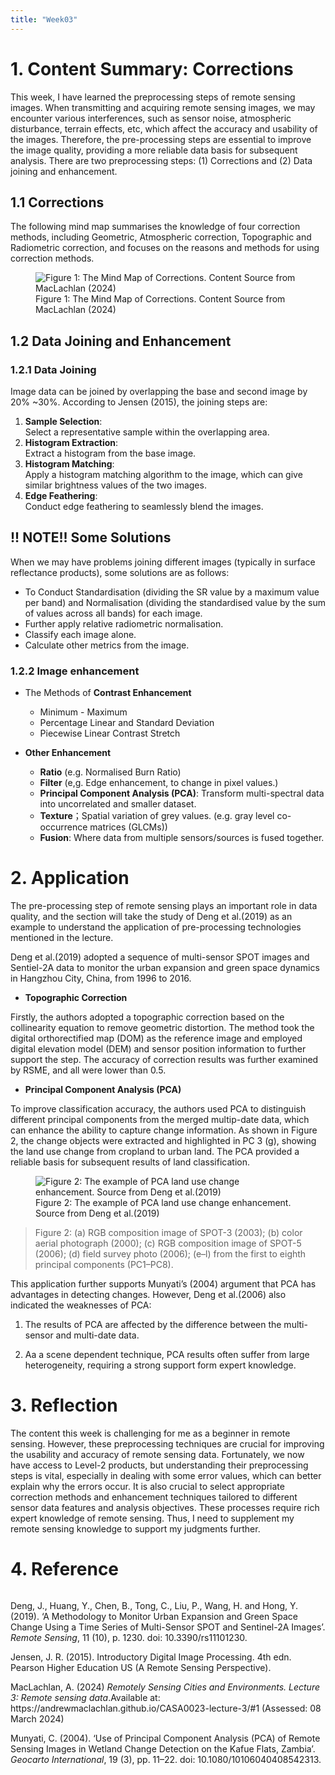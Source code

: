```yaml
---
title: "Week03"
---
```


# 1. Content Summary: Corrections {.unnumbered}

This week, I have learned the preprocessing steps of remote sensing images. When transmitting and acquiring remote sensing images, we may encounter various interferences, such as sensor noise, atmospheric disturbance, terrain effects, etc, which affect the accuracy and usability of the images. Therefore, the pre-processing steps are essential to improve the image quality, providing a more reliable data basis for subsequent analysis. There are two preprocessing steps: (1) Corrections and (2) Data joining and enhancement.

## 1.1 Corrections {.unnumbered}

The following mind map summarises the knowledge of four correction methods, including Geometric, Atmospheric correction, Topographic and Radiometric correction, and focuses on the reasons and methods for using correction methods.

![Figure 1: The Mind Map of Corrections. Content Source from MacLachlan (2024)](source/week03/Figure%201.png)

## 1.2 Data Joining and Enhancement {.unnumbered}

### 1.2.1 Data Joining {.unnumbered}

Image data can be joined by overlapping the base and second image by 20% \~30%. According to Jensen (2015), the joining steps are:

1.  **Sample Selection**: <br/> Select a representative sample within the overlapping area.
2.  **Histogram Extraction**: <br/> Extract a histogram from the base image.
3.  **Histogram Matching**: <br/> Apply a histogram matching algorithm to the image, which can give similar brightness values of the two images.
4.  **Edge Feathering**: <br/> Conduct edge feathering to seamlessly blend the images.

::: {.callout-tip collapse="false"}
## !! NOTE!! Some Solutions

When we may have problems joining different images (typically in surface reflectance products), some solutions are as follows:

-   To Conduct Standardisation (dividing the SR value by a maximum value per band) and Normalisation (dividing the standardised value by the sum of values across all bands) for each image.
-   Further apply relative radiometric normalisation.
-   Classify each image alone.
-   Calculate other metrics from the image.
:::

### 1.2.2 Image enhancement {.unnumbered}

-   The Methods of **Contrast Enhancement**

    -   Minimum - Maximum
    -   Percentage Linear and Standard Deviation
    -   Piecewise Linear Contrast Stretch

-   **Other Enhancement**

    -   **Ratio** (e.g. Normalised Burn Ratio)
    -   **Filter** (e,g. Edge enhancement, to change in pixel values.)
    -   **Principal Component Analysis (PCA)**: Transform multi-spectral data into uncorrelated and smaller dataset.
    -   **Texture**；Spatial variation of grey values. (e.g. gray level co-occurrence matrices (GLCMs))
    -   **Fusion**: Where data from multiple sensors/sources is fused together.

# 2. Application {.unnumbered}

The pre-processing step of remote sensing plays an important role in data quality, and the section will take the study of Deng et al.(2019) as an example to understand the application of pre-processing technologies mentioned in the lecture.

Deng et al.(2019) adopted a sequence of multi-sensor SPOT images and Sentiel-2A data to monitor the urban expansion and green space dynamics in Hangzhou City, China, from 1996 to 2016.

-   **Topographic Correction**

Firstly, the authors adopted a topographic correction based on the collinearity equation to remove geometric distortion. The method took the digital orthorectified map (DOM) as the reference image and employed digital elevation model (DEM) and sensor position information to further support the step. The accuracy of correction results was further examined by RSME, and all were lower than 0.5.

-   **Principal Component Analysis (PCA)**

To improve classification accuracy, the authors used PCA to distinguish different principal components from the merged multip-date data, which can enhance the ability to capture change information. As shown in Figure 2, the change objects were extracted and highlighted in PC 3 (g), showing the land use change from cropland to urban land. The PCA provided a reliable basis for subsequent results of land classification.

![Figure 2: The example of PCA land use change enhancement. Source from Deng et al.(2019)](source/week03/Figure%202.jpeg)

> Figure 2: (a) RGB composition image of SPOT-3 (2003); (b) color aerial photograph (2000); (c) RGB composition image of SPOT-5 (2006); (d) field survey photo (2006); (e--l) from the first to eighth principal components (PC1--PC8).

This application further supports Munyati's (2004) argument that PCA has advantages in detecting changes. However, Deng et al.(2006) also indicated the weaknesses of PCA:

1.  The results of PCA are affected by the difference between the multi-sensor and multi-date data.

2.  Aa a scene dependent technique, PCA results often suffer from large heterogeneity, requiring a strong support form expert knowledge.

# 3. Reflection {.unnumbered}

The content this week is challenging for me as a beginner in remote sensing. However, these preprocessing techniques are crucial for improving the usability and accuracy of remote sensing data. Fortunately, we now have access to Level-2 products, but understanding their preprocessing steps is vital, especially in dealing with some error values, which can better explain why the errors occur. It is also crucial to select appropriate correction methods and enhancement techniques tailored to different sensor data features and analysis objectives. These processes require rich expert knowledge of remote sensing. Thus, I need to supplement my remote sensing knowledge to support my judgments further.

# 4. Reference {.unnumbered}

::: {style="overflow-y: scroll; height: 300px;"}
Deng, J., Huang, Y., Chen, B., Tong, C., Liu, P., Wang, H. and Hong, Y. (2019). 'A Methodology to Monitor Urban Expansion and Green Space Change Using a Time Series of Multi-Sensor SPOT and Sentinel-2A Images'. *Remote Sensing*, 11 (10), p. 1230. doi: 10.3390/rs11101230.

Jensen, J. R. (2015). Introductory Digital Image Processing. 4th edn. Pearson Higher Education US (A Remote Sensing Perspective).

MacLachlan, A. (2024) *Remotely Sensing Cities and Environments. Lecture 3: Remote sensing data*.Available at: https://andrewmaclachlan.github.io/CASA0023-lecture-3/#1 (Assessed: 08 March 2024)

Munyati, C. (2004). 'Use of Principal Component Analysis (PCA) of Remote Sensing Images in Wetland Change Detection on the Kafue Flats, Zambia'. *Geocarto International*, 19 (3), pp. 11--22. doi: 10.1080/10106040408542313.
:::
